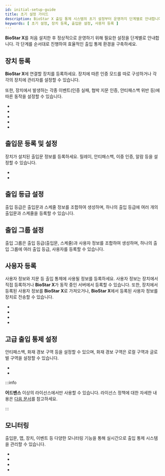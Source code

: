 ```yaml
---
id: initial-setup-guide
title: 초기 설정 가이드
description: BioStar X 출입 통제 시스템의 초기 설정부터 운영까지 단계별로 안내합니다.
keywords: [ 초기 설정, 장치 등록, 출입문 설정, 사용자 등록 ]
---
```


**BioStar X**를 처음 설치한 후 정상적으로 운영하기 위해 필요한 설정을 단계별로 안내합니다. 각 단계를 순서대로 진행하여 효율적인 출입 통제 환경을 구축하세요.

<Steps>
<Step>

## 장치 등록

**BioStar X**에 연결할 장치를 등록하세요. 장치에 따른 인증 모드를 따로 구성하거나 각각의 장치에 관리자를 설정할 수 있습니다.

또한, 장치에서 발생하는 각종 이벤트(인증 실패, 협박 지문 인증, 안티패스백 위반 등)에 따른 동작을 설정할 수 있습니다.

* <DocLink docId='platform/biostar_x/settings-manage-device-group' />

* <DocLink docId='platform/biostar_x/settings-adding-devices' />

* <DocLink docId='platform/biostar_x/settings-adding-wiegand' />

* <DocLink docId='platform/biostar_x/settings-adding-slave-device' />

* <DocLink docId='platform/biostar_x/settings-device-details' />

</Step>
<Step>

## 출입문 등록 및 설정

장치가 설치된 출입문 정보를 등록하세요. 릴레이, 안티패스백, 이중 인증, 알람 등을 설정할 수 있습니다.

* <DocLink docId='platform/biostar_x/settings-manage-door-group' />

* <DocLink docId='platform/biostar_x/settings-door-add' />

</Step>
<Step>

## 출입 등급 설정

출입 등급은 출입문과 스케줄 정보를 조합하여 생성하며, 하나의 출입 등급에 여러 개의 출입문과 스케줄을 등록할 수 있습니다.

<DocLink docId='platform/biostar_x/settings-access-control-manage-access-level' />

</Step>
<Step>

## 출입 그룹 설정

출입 그룹은 출입 등급(출입문, 스케줄)과 사용자 정보를 조합하여 생성하며, 하나의 출입 그룹에 여러 출입 등급, 사용자를 등록할 수 있습니다.

<DocLink docId='platform/biostar_x/settings-access-control-manage-access-group' />

</Step>
<Step>

## 사용자 등록

사용자 정보와 지문 등 출입 통제에 사용될 정보를 등록하세요. 사용자 정보는 장치에서 직접 등록하거나 **BioStar X**가 동작 중인 서버에서 등록할 수 있습니다. 또한, 장치에서 등록된 사용자 정보를 **BioStar X**로 가져오거나, **BioStar X**에서 등록된 사용자 정보를 장치로 전송할 수 있습니다.

* <DocLink docId='platform/biostar_x/user-group-manage' />

* <DocLink docId='platform/biostar_x/user-manage' />

* <DocLink docId='platform/biostar_x/add-user' />

* <DocLink docId='platform/biostar_x/enroll-credential' />

</Step>
<Step>

## 고급 출입 통제 설정

안티패스백, 화재 경보 구역 등을 설정할 수 있으며, 화재 경보 구역은 로컬 구역과 글로벌 구역을 설정할 수 있습니다.

* <DocLink docId='platform/biostar_x/settings-advanced-ac' />

* <DocLink docId='platform/biostar_x/monitoring-map' />

:::info

**어드밴스** 이상의 라이선스에서만 사용할 수 있습니다. 라이선스 정책에 대한 자세한 내용은 [다음 문서](licensing)를 참고하세요.

:::

</Step>
<Step>

## 모니터링

출입문, 맵, 장치, 이벤트 등 다양한 모니터링 기능을 통해 실시간으로 출입 통제 시스템을 관리할 수 있습니다.

* <DocLink docId='platform/biostar_x/monitoring-door' />

* <DocLink docId='platform/biostar_x/monitoring-map' />

* <DocLink docId='platform/biostar_x/monitoring-device' />

* <DocLink docId='platform/biostar_x/monitoring-event' />

</Step>
</Steps>